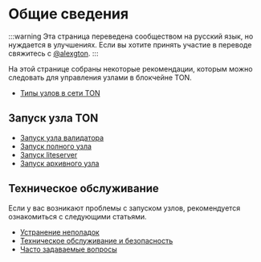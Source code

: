 # Общие сведения

:::warning
Эта страница переведена сообществом на русский язык, но нуждается в улучшениях. Если вы хотите принять участие в переводе свяжитесь с [@alexgton](https://t.me/alexgton).
:::

На этой странице собраны некоторые рекомендации, которым можно следовать для управления узлами в блокчейне TON.

- [Типы узлов в сети TON](/v3/documentation/nodes/overview)

## Запуск узла TON

- [Запуск узла валидатора](/v3/guidelines/nodes/running-nodes/validator-node)
- [Запуск полного узла](/v3/guidelines/nodes/running-nodes/full-node)
- [Запуск liteserver](/v3/guidelines/nodes/running-nodes/liteserver-node)
- [Запуск архивного узла](/v3/guidelines/nodes/running-nodes/archive-node)

## Техническое обслуживание

Если у вас возникают проблемы с запуском узлов, рекомендуется ознакомиться с следующими статьями.

- [Устранение неполадок](/v3/guidelines/nodes/nodes-troubleshooting)
- [Техническое обслуживание и безопасность](/v3/guidelines/nodes/node-maintenance-and-security)
- [Часто задаваемые вопросы](/v3/guidelines/nodes/faq)

